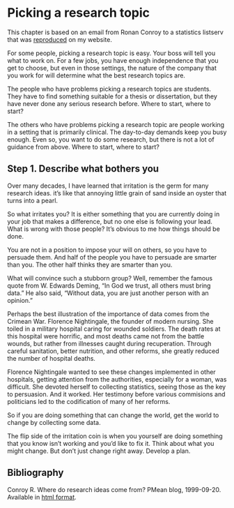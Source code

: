 # Picking a research topic

This chapter is based on an email from Ronan Conroy to a statistics listserv that was [reproduced][ref-conroy-1999] on my website.

[ref-conroy-1999]: http://new.pmean.com/steps-in-developing-research-ideas/

For some people, picking a research topic is easy. Your boss will tell you what to work on. For a few jobs, you have enough independence that you get to choose, but even in those settings, the nature of the company that you work for will determine what the best research topics are.

The people who have problems picking a research topics are students. They have to find something suitable for a thesis or dissertation, but they have never done any serious research before. Where to start, where to start?

The others who have problems picking a research topic are people working in a setting that is primarily clinical. The day-to-day demands keep you busy enough. Even so, you want to do some research, but there is not a lot of guidance from above. Where to start, where to start?

## Step 1. Describe what bothers you

Over many decades, I have learned that irritation is the germ for many research ideas. it's like that annoying little grain of sand inside an oyster that turns into a pearl.

So what irritates you? It is either something that you are currently doing in your job that makes a difference, but no one else is following your lead. What is wrong with those people? It's obvious to me how things should be done.

You are not in a position to impose your will on others, so you have to persuade them. And half of the people you have to persuade are smarter than you. The other half thinks they are smarter than you.

What will convince such a stubborn group? Well, remember the famous quote from W. Edwards Deming, "In God we trust, all others must bring data." He also said, "Without data, you are just another person with an opinion."

Perhaps the best illustration of the importance of data comes from the Crimean War. Florence Nightingale, the founder of modern nursing. She toiled in a military hospital caring for wounded soldiers. The death rates at this hospital were horrific, and most deaths came not from the battle wounds, but rather from illnesses caught during recuperation. Through careful sanitation, better nutrition, and other reforms, she greatly reduced the number of hospital deaths.

Florence Nightingale wanted to see these changes implemented in other hospitals, getting attention from the authorities, especially for a woman, was difficult. She devoted herself to collecting statistics, seeing those as the key to persuasion. And it worked. Her testimony before various commisions and politicians led to the codification of many of her reforms.

So if you are doing something that can change the world, get the world to change by collecting some data.

The flip side of the irritation coin is when you yourself are doing something that you know isn't working and you'd like to fix it. Think about what you might change. But don't just change right away. Develop a plan.

## Bibliography

Conroy R. Where do research ideas come from? PMean blog, 1999-09-20. Available in [html format][ref02-conroy-1999].

[ref02-conroy-1999]: http://pmean.com/posts/steps-in-developing-research-ideas/
